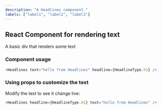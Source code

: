 ```yaml
---
description: "A Headlines component."
labels: ["label1", "label2", "label3"]
---
```



## React Component for rendering text

A basic div that renders some text

### Component usage

```js
<Headlines text="hello from Headlines" headline={HeadlineType.h1} />
```

### Using props to customize the text

Modify the text to see it change live:

```js live
<Headlines headline={HeadlineType.H1} text="hello from Headlines" />
```

